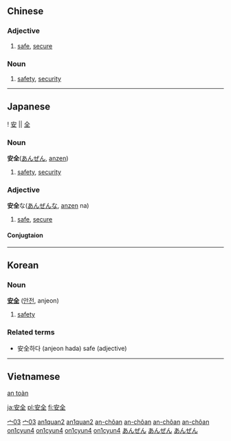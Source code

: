 {{zh-hanzi|[[安]][[全]]}}
==Chinese==
{{zh-pinyin|ānquán|an-chôan|on<sup>1</sup> cyun<sup>4</sup>}}
===Adjective===
# [[safe]], [[secure]]

===Noun===
# [[safety]], [[security]]
[[Category:zh-tw:Adjectives|宀03]]
[[Category:zh-tw:Elementary Mandarin|宀03]]
[[Category:zh-cn:Adjectives|an1quan2]]
[[Category:zh-cn:Elementary Mandarin|an1quan2]]
[[Category:nan-tw:Adjectives|an-chôan]]
[[Category:nan-tw:Nouns|an-chôan]]
[[Category:nan-cn:Adjectives|an-chôan]]
[[Category:nan-cn:Nouns|an-chôan]]
[[Category:yue-hk:Adjectives|on1cyun4]]
[[Category:yue-hk:Nouns|on1cyun4]]
[[Category:yue-cn:Adjectives|on1cyun4]]
[[Category:yue-cn:Nouns|on1cyun4]]
----

== Japanese == 
{{ja-kanjitab-top}}
! [[安]] || [[全]]
{{ja-kanjitab-bottom}}
[[Category:Japanese language|あんぜん]]
===Noun===
[[Category:Japanese nouns|あんぜん]]
'''安全'''([[あんぜん]], [[anzen]])
#[[safety]], [[security]]


===Adjective===
[[Category:な-Adjectives|あんぜん]]
'''安全'''な([[あんぜん]]な, [[anzen]] na)
# [[safe]], [[secure]]
====Conjugtaion====
{{ja-na|安全|あんぜん|anzen}}

----
==Korean==
===Noun===
'''[[安]][[全]]''' ([[안전]], anjeon)
#[[safety]]

===Related terms===
*安全하다 (anjeon hada) safe (adjective)

----

==Vietnamese==
[[an toàn]]

[[ja:安全]]
[[pl:安全]]
[[fi:安全]]